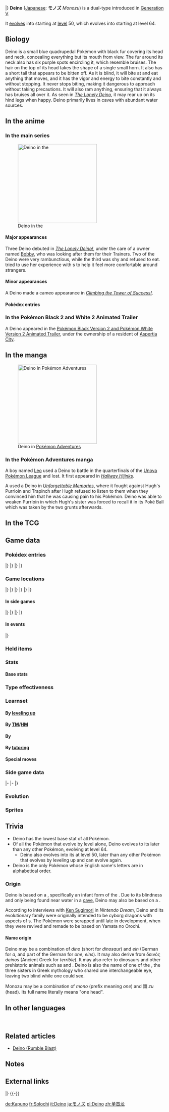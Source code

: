 {{PokémonPrevNext/Head|type=Dark|type2=Dragon}}
{{PokémonPrevNext/Pokémon|type=Dark|prevnum=632|prev=Durant|nextnum=634|next=Zweilous}}
|}
{{Pokémon Infobox
|name=Deino
|jname=モノズ
|tmname=Monozu
|category=Irate
|typebox=1
|type1=Dark
|type2=Dragon
|abilityn=1
|abilitylayout=1
|ability1=Hustle
|ndex=633
|udex=139
|u2dex=273
|karea=Mountain
|kdex=142
|height-ftin=2'07"
|height-m=0.8
|weight-lbs=38.1
|weight-kg=17.3
|egggroupn=1
|egggroup1=Dragon
|eggcycles=40
|expyield=60
|lv100exp=1,250,000
|gendercode=127
|color=Blue
|catchrate=45
|evtotal=1
|evat=1
|body=08
|pokefordex=deino
|generation=5
|friendship=35
}}
'''Deino''' ([[List of Japanese Pokémon names|Japanese]]: '''モノズ''' ''Monozu'') is a dual-type {{2t|Dark|Dragon}} {{OBP|Pokémon|species}} introduced in [[Generation V]].

It [[evolution|evolves]] into {{p|Zweilous}} starting at [[level]] 50, which evolves into {{p|Hydreigon}} starting at level 64.

==Biology==
Deino is a small blue quadrupedal Pokémon with black fur covering its head and neck, concealing everything but its mouth from view. The fur around its neck also has six purple spots encircling it, which resemble bruises. The hair on the top of its head takes the shape of a single small horn. It also has a short tail that appears to be bitten off. As it is blind, it will bite at and eat anything that moves, and it has the vigor and energy to bite constantly and without stopping. It never stops biting, making it dangerous to approach without taking precautions. It will also ram anything, ensuring that it always has bruises all over it. As seen in ''[[BW056|The Lonely Deino]]'', it may rear up on its hind legs when happy. Deino primarily lives in caves with abundant water sources.

==In the anime==
===In the main series===
[[File:Bobby Deino.png|thumb|250px|left|Deino in the {{pkmn|anime}}]]
====Major appearances====
Three Deino debuted in ''[[BW056|The Lonely Deino!]]'', under the care of a {{pkmn|Day Care}} owner named [[Bobby]], who was looking after them for their Trainers. Two of the Deino were very rambunctious, while the third was shy and refused to eat. {{an|Iris}} tried to use her experience with {{type|Dragon}}s to help it feel more comfortable around strangers.

====Minor appearances====
A Deino made a cameo appearance in ''[[BW069|Climbing the Tower of Success!]]''.

====Pokédex entries====
{{Animedexheader|Unova}}
{{Animedexbody|BW056|Deino|Ash's Pokédex|Deino, the Irate Pokémon. Because Deino never stops biting anything it can, it is dangerous to approach without taking precautions.}}
{{Animedexfooter/Pokémon|''Best Wishes''|Unova}}

===In the Pokémon Black 2 and White 2 Animated Trailer===
A Deino appeared in the [[Pokémon Black Version 2 and Pokémon White Version 2 Animated Trailer]], under the ownership of a resident of [[Aspertia City]].

==In the manga==
[[File:Leo Deino.png|thumb|250px|Deino in [[Pokémon Adventures]]]]
===In the Pokémon Adventures manga===
A boy named [[Leo]] used a Deino to battle {{adv|Cheren|Cheren's Unfezant}} in the quarterfinals of the [[Unova]] [[Pokémon League]] and lost. It first appeared in ''[[PS512|Hallway Hijinks]]''.

A {{tc|Team Plasma Grunt}} used a Deino in ''[[PS531|Unforgettable Memories]]'', where it fought against Hugh's Purrloin and Trapinch after Hugh refused to listen to them when they convinced him that he was causing pain to his Pokémon. Deino was able to weaken Purrloin in which Hugh's sister was forced to recall it in its Poké Ball which was taken by the two grunts afterwards.

==In the TCG==
{{main|Deino (TCG)}}

==Game data==
===Pokédex entries===
{{Dex/Header|type=dark|type2=dragon}}
{{Dex/NA|gen=V}}
{{Dex/Gen|gen=V}}
{{Dex/Entry1|v=Black|t=FFF|entry=It tends to bite everything, and it is not a picky eater. Approaching it carelessly is dangerous.}}
{{Dex/Entry1|v=White|entry=They cannot see, so they {{m|tackle}} and {{m|bite}} to learn about their surroundings. Their bodies are covered in wounds.}}
{{Dex/Entry2|v=Black 2|v2=White 2|t=FFF|entry=Lacking sight, it's unaware of its surroundings, so it bumps into things and eats anything that moves.}}
|}
|}
{{Dex/Gen|gen=VI}}
{{Dex/Entry1|v=X|t=FFF|entry=They cannot see, so they tackle and bite to learn about their surroundings. Their bodies are covered in wounds.}}
{{Dex/Entry1|v=Y|entry=Lacking sight, it's unaware of its surroundings, so it bumps into things and eats anything that moves.}}
{{Dex/Entry1|v=Omega Ruby|t=fff|entry=They cannot see, so they tackle and bite to learn about their surroundings. Their bodies are covered in wounds.}}
{{Dex/Entry1|v=Alpha Sapphire|t=fff|entry=Lacking sight, it's unaware of its surroundings, so it bumps into things and eats anything that moves.}}
|}
|}
{{Dex/Footer}}

===Game locations===
{{Availability/Header|type=dark|type2=dragon}}
{{Availability/NA|gen=V}}
{{Availability/Gen|gen=V}}
{{Availability/Entry2|v=Black|v2=White|t=fff|area={{OBP|Victory Road|Black and White}}}}
{{Availability/Entry2|v=Black 2|v2=White 2|t=fff|area={{pkmn|breeding|Breed}} {{p|Zweilous}} or {{p|Hydreigon}}}}
|}
|}
{{Availability/Gen|gen=VI}}
{{Availability/Entry2|v=X|v2=Y|t=fff|area={{pkmn|breeding|Breed}} {{p|Zweilous}} or {{p|Hydreigon}}}}
{{Availability/Entry2|v=Omega Ruby|v2=Alpha Sapphire|t=fff|t2=fff|area=[[Meteor Falls]] ({{DL|DexNav|hidden Pokémon}}{{tt|*|After capturing or defeating Groudon/Kyogre}})}}
|}
|}
{{Availability/Gen|gen=VII}}
{{Availability/Entry2|v=Sun|v2=Moon|area=[[Ten Carat Hill]] ({{DL|QR Scanner|Island Scan}}){{dotw|Tu}}}}
{{Availability/Entry2/None|v=Ultra Sun|v2=Ultra Moon}}
|}
|}
{{Availability/Footer}}

====In side games====
{{Availability/Header|type=Dark|type2=Dragon}}
{{Availability/NA|gen=V}}
{{Availability/Gen|gen=V}}
{{Availability/Entry1|1|v=Rumble Blast|color={{fire color}}|area=Tower: [[World Axle - B2F]]}}
{{Availability/Entry1|1|v=Conquest|color={{silver color}}|area=[[Yaksha]], [[Dragnor]]}}
{{Availability/Entry1|1|v=MD GTI|link=Pokémon Mystery Dungeon: Gates to Infinity|color={{silver color}}|area=[[Kilionea Road]] (B1-B10), [[Forest of Shadows]] (1F-14F), [[Daybreak Ridge]] (1F-6F), [[Grove of Whispers]] (1F-9F), [[Freezing Pillar]] (1F-14F), [[Dreamy Island]] (1F-25F), [[Rusty Mountain]] (Golden Chamber), [[Jaws of the Abyss]] (B1-B28), [[Smoking Mountain]] (1F-24F), [[Slumbering Cave]] (B1-B99), [[Scalchop Beach]] (6F-14F), [[Skill Treasury]] (1F-15F), Magnagate dungeons}}
{{Availability/Entry1|1|v=Rumble U|color={{fire color}}|area=[[Adventure Area#Unexpected Land|Adventure Area: Unexpected Land]], [[Vehicle Gallery#Spike Ball Alert!|Vehicle Gallery: Spike Ball Alert!]]}}
|}
|}
{{Availability/Gen|gen=VI}}
{{Availability/Entry1|1|v=Battle Trozei|color={{defense color}}|area=[[Sacred Plains#Stage 3|Sacred Plains: Stage 3]]}}
{{Availability/Entry1|1|v=Shuffle|color={{beauty color}}|area=[[Violeta Palace|Violeta Palace: Stage 368]]}}
{{Availability/Entry1|1|v=Rumble World|color={{fire color}}|area=[[Black Realm#Grim Rendezvous|Black Realm: Grim Rendezvous]] <small>(All Areas)</small>}}
|}
|}
{{Availability/Footer}}

====In events====
{{eventAvail/h|type=dark|type2=dragon}}
{{eventAvail|{{gameabbrev5|BW}}|Year of the Dragon Egg Deino|Japanese|Japan|1|January 6 to February 5, 2012|link=List of local Japanese event Pokémon distributions in Generation V#Deino}}
{{eventAvail|{{gameabbrev5|BW}}|Year of the Dragon Deino|Korean|Wi-Fi|1|August 23 to October 4, 2012|link=List of Wi-Fi Korean event Pokémon distributions in Generation V#Deino}}
|}

===Held items===

===Stats===
====Base stats====
{{BaseStats
|type=Dark
|type2=Dragon
|HP=52
|Attack=65
|Defense=50
|SpAtk=45
|SpDef=50
|Speed=38
}}

===Type effectiveness===
{{TypeEffectiveness
|type1=Dark
|type2=Dragon
|Normal=100
|Fighting=200
|Flying=100
|Poison=100
|Ground=100
|Rock=100
|Bug=200
|Ghost=50
|Steel=100
|Fire=50
|Water=50
|Grass=50
|Electric=50
|Psychic=0
|Ice=200
|Dragon=200
|Dark=50
|Fairy=400
|notes=yes
|dark=yes
|newpsychic=1
}}

===Learnset===
====By [[Level|leveling up]]====
{{learnlist/levelh/7|Deino|Dark|Dragon|5}}
{{learnlist/level7|1|Tackle|Normal|Physical|40|100|35}}
{{learnlist/level7|1|Dragon Rage|Dragon|Special|&mdash;|100|10}}
{{learnlist/level7|4|Focus Energy|Normal|Status|&mdash;|&mdash;|30}}
{{learnlist/level7|9|Bite|Dark|Physical|60|100|25||'''}}
{{learnlist/level7|12|Headbutt|Normal|Physical|70|100|15}}
{{learnlist/level7|17|Dragon Breath|Dragon|Special|60|100|20||'''}}
{{learnlist/level7|20|Roar|Normal|Status|&mdash;|&mdash;|20}}
{{learnlist/level7|25|Crunch|Dark|Physical|80|100|15||'''}}
{{learnlist/level7|28|Slam|Normal|Physical|80|75|20}}
{{learnlist/level7|32|Dragon Pulse|Dragon|Special|85|100|10||'''}}
{{learnlist/level7|38|Work Up|Normal|Status|&mdash;|&mdash;|30}}
{{learnlist/level7|42|Dragon Rush|Dragon|Physical|100|75|10||'''}}
{{learnlist/level7|48|Body Slam|Normal|Physical|85|100|15}}
{{learnlist/level7|50|Scary Face|Normal|Status|&mdash;|100|10}}
{{learnlist/level7|58|Hyper Voice|Normal|Special|90|100|10}}
{{learnlist/level7|62|Outrage|Dragon|Physical|120|100|10||'''}}
{{learnlist/levelf/7|Deino|Dark|Dragon|5}}

====By [[TM]]/[[HM]]====
{{learnlist/tmh/7|Deino|Dark|Dragon|5}}
{{learnlist/tm7|TM01|Work Up|Normal|Status|&mdash;|&mdash;|30}}
{{learnlist/tm7|TM05|Roar|Normal|Status|&mdash;|&mdash;|20}}
{{learnlist/tm7|TM06|Toxic|Poison|Status|&mdash;|90|10}}
{{learnlist/tm7|TM10|Hidden Power|Normal|Special|60|100|15}}
{{learnlist/tm7|TM11|Sunny Day|Fire|Status|&mdash;|&mdash;|5}}
{{learnlist/tm7|TM12|Taunt|Dark|Status|&mdash;|100|20}}
{{learnlist/tm7|TM17|Protect|Normal|Status|&mdash;|&mdash;|10}}
{{learnlist/tm7|TM18|Rain Dance|Water|Status|&mdash;|&mdash;|5}}
{{learnlist/tm7|TM21|Frustration|Normal|Physical|&mdash;|100|20}}
{{learnlist/tm7|TM27|Return|Normal|Physical|&mdash;|100|20}}
{{learnlist/tm7|TM32|Double Team|Normal|Status|&mdash;|&mdash;|15}}
{{learnlist/tm7|TM41|Torment|Dark|Status|&mdash;|100|15}}
{{learnlist/tm7|TM42|Facade|Normal|Physical|70|100|20}}
{{learnlist/tm7|TM44|Rest|Psychic|Status|&mdash;|&mdash;|10}}
{{learnlist/tm7|TM45|Attract|Normal|Status|&mdash;|100|15}}
{{learnlist/tm7|TM46|Thief|Dark|Physical|60|100|25||'''}}
{{learnlist/tm7|TM48|Round|Normal|Special|60|100|15}}
{{learnlist/tm7|TM73|Thunder Wave|Electric|Status|&mdash;|90|20}}
{{learnlist/tm7|TM77|Psych Up|Normal|Status|&mdash;|&mdash;|10}}
{{learnlist/tm7|TM82|Dragon Tail|Dragon|Physical|60|90|10||'''}}
{{learnlist/tm7|TM87|Swagger|Normal|Status|&mdash;|85|15}}
{{learnlist/tm7|TM88|Sleep Talk|Normal|Status|&mdash;|&mdash;|10}}
{{learnlist/tm7|TM90|Substitute|Normal|Status|&mdash;|&mdash;|10}}
{{learnlist/tm7|TM97|Dark Pulse|Dark|Special|80|100|15||'''}}
{{learnlist/tm7|TM100|Confide|Normal|Status|&mdash;|&mdash;|20}}
{{learnlist/tmf/7|Deino|Dark|Dragon|5}}

====By {{pkmn|breeding}}====
{{learnlist/breedh/7|Deino|Dark|Dragon|5}}
{{learnlist/breed7|{{MSP|610|Axew}}{{MSP|611|Fraxure}}{{MSP|612|Haxorus}}|Assurance|Dark|Physical|60|100|10||'''}}
{{learnlist/breed7|{{MSP|333|Swablu}}{{MSP|334|Altaria}}|Astonish|Ghost|Physical|30|100|15}}
{{learnlist/breed7|{{MSP|023|Ekans}}{{MSP|024|Arbok}}{{MSP|336|Seviper}}|Belch|Poison|Special|120|90|10|{{sup/7|USUM}}}}
{{learnlist/breed7|{{MSP|023|Ekans}}{{MSP|024|Arbok}}{{MSP|130|Gyarados}}{{MSP|336|Seviper}}{{MSP|559|Scraggy}}{{MSP|560|Scrafty}}<br/>{{MSP|621|Druddigon}}{{MSP|633|Deino}}{{MSP|634|Zweilous}}{{MSP|635|Hydreigon}}{{MSP|694|Helioptile}}{{MSP|695|Heliolisk}}<br/>{{MSP|696|Tyrunt}}{{MSP|697|Tyrantrum}}|Dark Pulse|Dark|Special|80|100|15||'''}}
{{learnlist/breed7|{{MSP|634|Zweilous}}|Double Hit|Normal|Physical|35|90|10}}
{{learnlist/breed7|{{MSP|443|Gible}}{{MSP|444|Gabite}}{{MSP|445|Garchomp}}{{MSP|633|Deino}}{{MSP|634|Zweilous}}{{MSP|635|Hydreigon}}<br>{{MSP|696|Tyrunt}}{{MSP|697|Tyrantrum}}|Earth Power|Ground|Special|90|100|10|‡}}
{{learnlist/breed7|{{MSP|004|Charmander}}{{MSP|005|Charmeleon}}{{MSP|006|Charizard}}{{MSP|024|Arbok}}{{MSP|373|Salamence}}{{MSP|445|Garchomp}}|Fire Fang|Fire|Physical|65|95|15}}
{{learnlist/breed7|{{MSP|559|Scraggy}}{{MSP|560|Scrafty}}{{MSP|697|Tyrantrum}}|Head Smash|Rock|Physical|150|80|5}}
{{learnlist/breed7|{{MSP|024|Arbok}}{{MSP|130|Gyarados}}|Ice Fang|Ice|Physical|65|95|15}}
{{learnlist/breed7|{{MSP|023|Ekans}}{{MSP|024|Arbok}}{{MSP|252|Treecko}}{{MSP|253|Grovyle}}{{MSP|254|Sceptile}}{{MSP|336|Seviper}}<br>{{MSP|782|Jangmo-o}}{{MSP|783|Hakamo-o}}{{MSP|784|Kommo-o}}|Screech|Normal|Status|&mdash;|85|40}}
{{learnlist/breed7|{{MSP|024|Arbok}}{{MSP|373|Salamence}}|Thunder Fang|Electric|Physical|65|95|15}}
{{learnlist/breedf/7|Deino|Dark|Dragon|5}}

====By [[Move Tutor|tutoring]]====
{{learnlist/tutorh/7|Deino|Dark|Dragon|5}}
{{learnlist/tutor7|Aqua Tail|Water|Physical|90|90|10|||no|yes}}
{{learnlist/tutor7|Draco Meteor|Dragon|Special|130|90|5||'''|yes|yes}}
{{learnlist/tutor7|Dragon Pulse|Dragon|Special|85|100|10||'''|no|yes}}
{{learnlist/tutor7|Earth Power|Ground|Special|90|100|10|||no|yes}}
{{learnlist/tutor7|Hyper Voice|Normal|Special|90|100|10|||no|yes}}
{{learnlist/tutor7|Outrage|Dragon|Physical|120|100|10||'''|no|yes}}
{{learnlist/tutor7|Shock Wave|Electric|Special|60|—|20|||no|yes}}
{{learnlist/tutor7|Snore|Normal|Special|50|100|15|||no|yes}}
{{learnlist/tutor7|Spite|Ghost|Status|—|100|10|||no|yes}}
{{learnlist/tutor7|Superpower|Fighting|Physical|120|100|5|||no|yes}}
{{learnlist/tutor7|Uproar|Normal|Special|90|100|10|||no|yes}}
{{learnlist/tutor7|Zen Headbutt|Psychic|Physical|80|90|15|||no|yes}}
{{learnlist/tutorf/7|Deino|Dark|Dragon|5}}

====Special moves====
{{learnlist/eventh/7|Deino|Dark|Dragon|5}}
{{learnlist/event7|{{DL|QR Scanner|Island Scan}}{{sup/7|SM}}|Assurance|Dark|Physical|60|100|10||'''}}
{{learnlist/eventf/7|Deino|Dark|Dragon|5}}

===Side game data===
{{Spindata/Head|type=Dark|type2=Dragon}}
{{Spindata/RumbleBlast|col=6|type=Dark
|att=2
|def=2
|speed=3
}}
|-
{{Spindata/Conquest|col=6|type=Dark|ndex=633
|HP=2
|atk=1
|spd=2
|def=2
|range=3
|move=Dragon Rage
|ability1=Hero
|ability2=Pride
|ability3=Melee
|evo=Evolves into {{p|Zweilous}} when its Attack is 72 or higher
|link={{DL|List of Pokémon Conquest characters|Gotoku}}, {{DL|List of Pokémon Conquest characters|Hisahide}}, and {{DL|List of Pokémon Conquest characters|Naoie}}
}}
|-
{{Spindata/Battle Trozei|col=3|type=Dark|ndex=633
|power=1
}}
{{Spindata/Shuffle|col=3|type=Dark|ndex=633|num=556
|min=50
|max=100
|raisemaxlevel=5
|skill=Power of 4
|skilldesc=Increases damage when you make a match of four.
}}
|}

===Evolution===
{{Evobox-3
|type1=dark
|type2=dragon
|pictype=art
|no1=633
|name1=Deino
|type1-1=Dark
|type2-1=Dragon
|evo1={{bag|Rare Candy}}<br>{{color2|000|Level|Level 50}}
|no2=634
|name2=Zweilous
|type1-2=Dark
|type2-2=Dragon
|evo2={{bag|Rare Candy}}<br>{{color2|000|Level|Level 64}}
|no3=635
|name3=Hydreigon
|type1-3=Dark
|type2-3=Dragon}}

===Sprites===
{{Spritebox/Header|type=dark|type2=dragon}}
{{Spritebox/NA|gen=V}}
{{Spritebox/5|ndex=633}}
{{Spritebox/6|ndex=633}}
{{Spritebox/7|ndex=633}}
{{Spritebox/Footer|633|Deino}}

==Trivia==
* Deino has the lowest base {{stat|Speed}} stat of all {{type|Dragon}} Pokémon.
* Of all the Pokémon that evolve by level alone, Deino evolves to its {{p|Hydreigon|final form}} later than any other Pokémon, evolving at level 64.
** Deino also evolves into its {{p|Zweilous|second form}} at level 50, later than any other Pokémon that evolves by leveling up and can evolve again.
* Deino is the only Pokémon whose English name's letters are in alphabetical order.

===Origin===
Deino is based on a {{wp|dragon}}, specifically an infant form of the {{wp|Yamata no Orochi}}. Due to its blindness and only being found near water in a [[Victory Road (Black and White)|cave]], Deino may also be based on a {{wp|cave salamander}}.

According to interviews with [[Ken Sugimori]] in ''Nintendo Dream'', Deino and its evolutionary family were originally intended to be cyborg dragons with aspects of {{wp|tank}}s. The Pokémon were scrapped until late in development, when they were revived and remade to be based on Yamata no Orochi.

====Name origin====
Deino may be a combination of ''dino'' (short for ''dinosaur'') and ''ein'' (German for ''a'', and part of the German for ''one'', ''eins''). It may also derive from δεινός ''deinos'' (Ancient Greek for ''terrible''). It may also refer to dinosaurs and other prehistoric animals such as ''{{wp|Deinosuchus}}'' and ''{{wp|Deinonychus}}''. Deino is also the name of one of the {{wp|Graeae}}, the three sisters in Greek mythology who shared one interchangeable eye, leaving two blind while one could see.

Monozu may be a combination of ''mono'' (prefix meaning ''one'') and 頭 ''zu'' (head). Its full name literally means "one head".

==In other languages==
{{Other languages|type=dark|type2=dragon
|ja=モノズ ''Monozu''|jameaning=From {{tt|''mono''|Greek prefix meaning one}} and {{tt|頭 ''zu''|head}}
|fr=Solochi|frmeaning=From ''solo'' and ''{{tt|orochi|Japanese dragon}}''
|es=Deino|esmeaning=Same as English name
|de=Kapuno|demeaning=From ''{{tt|caput|Latin for head}}'' and ''uno''
|it=Deino|itmeaning=Same as English name
|ko=모노두 ''Monodoo''|komeaning=Translation of its Japanese name; from {{tt|모노 ''mono''|Greek prefix for 'one'}} and {{tt|두 (頭) ''du''|Korean pronunciation of the Chinese character for 'head'}}
|zh_cmn=單首龍 / 单首龙 ''Dānshǒulóng''|zh_cmnmeaning=Literally "Single headed dragon"
|ru=Дейно ''Deyno''|rumeaning=Transcription of English name
}}

<br clear="left">

==Related articles==
* [[Deino (Rumble Blast)]]

==Notes==
<references />

==External links==
{{PokémonPrevNext/Head|type=Dark|type2=Dragon}}
{{PokémonPrevNext/Pokémon|type=Dark|prevnum=632|prev=Durant|nextnum=634|next=Zweilous}}
|}
{{-}}
{{Project Pokédex notice}}

[[de:Kapuno]]
[[fr:Solochi]]
[[it:Deino]]
[[ja:モノズ]]
[[pl:Deino]]
[[zh:单首龙]]